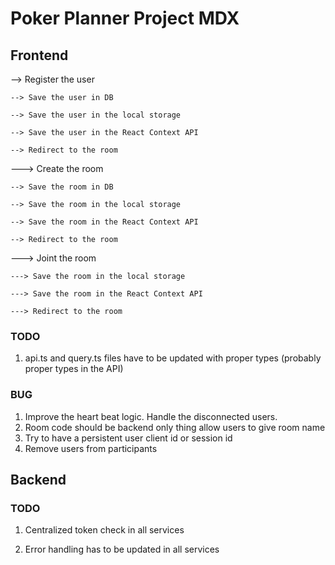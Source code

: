 # Poker Planner Project MDX

## Frontend

--> Register the user

    --> Save the user in DB

    --> Save the user in the local storage

    --> Save the user in the React Context API

    --> Redirect to the room

---> Create the room

    --> Save the room in DB

    --> Save the room in the local storage

    --> Save the room in the React Context API

    --> Redirect to the room

---> Joint the room

    ---> Save the room in the local storage

    ---> Save the room in the React Context API

    ---> Redirect to the room

### TODO

1. api.ts and query.ts files have to be updated with proper types (probably proper types in the API)

### BUG

1. Improve the heart beat logic. Handle the disconnected users.
2. Room code should be backend only thing allow users to give room name
3. Try to have a persistent user client id or session id
4. Remove users from participants

## Backend

### TODO

1. Centralized token check in all services

2. Error handling has to be updated in all services
